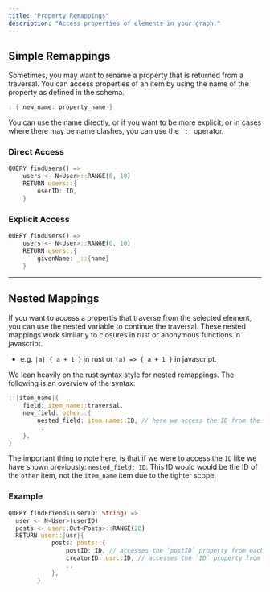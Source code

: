 ```yaml
---
title: "Property Remappings"
description: "Access properties of elements in your graph."
---
```


## Simple Remappings

Sometimes, you may want to rename a property that is returned from a traversal. 
You can access properties of an item by using the name of the property as defined
in the schema. 
```rust
::{ new_name: property_name }
```
You can use the name directly, or if you want to be more explicit, 
or in cases where there may be name clashes, you can use the `_::` operator.


### Direct Access

```rust
QUERY findUsers() =>
    users <- N<User>::RANGE(0, 10)
    RETURN users::{
        userID: ID, 
    }
```

### Explicit Access

```rust
QUERY findUsers() =>
    users <- N<User>::RANGE(0, 10)
    RETURN users::{
        givenName: _::{name}
    }
```

---

## Nested Mappings

If you want to access a propertis that traverse from the selected element,
you can use the nested variable to continue the traversal. 
These nested mappings work similarly to closures in rust or anonymous functions in javascript.

- e.g. `|a| { a + 1 }` in rust or `(a) => { a + 1 }` in javascript.

We lean heavily on the rust syntax style for nested remappings.
The following is an overview of the syntax:

```rust
::|item_name|{
    field: item_name::traversal,
    new_field: other::{
        nested_field: item_name::ID, // here we access the ID from the outer scope
        ..
    },
}
```

The important thing to note here, is that if we were to access the `ID` like we have shown previously:
`nested_field: ID`. This ID would would be the ID of the `other` item, not the `item_name` item due to the tighter scope.

### Example

```rust
QUERY findFriends(userID: String) =>
  user <- N<User>(userID)
  posts <- user::Out<Posts>::RANGE(20)
  RETURN user::|usr|{
            posts: posts::{
                postID: ID, // accesses the `postID` property from each `posts`
                creatorID: usr::ID, // accesses the `ID` property from each `usr` and maps it to `creatorID`
                ..
            },
        }
```
